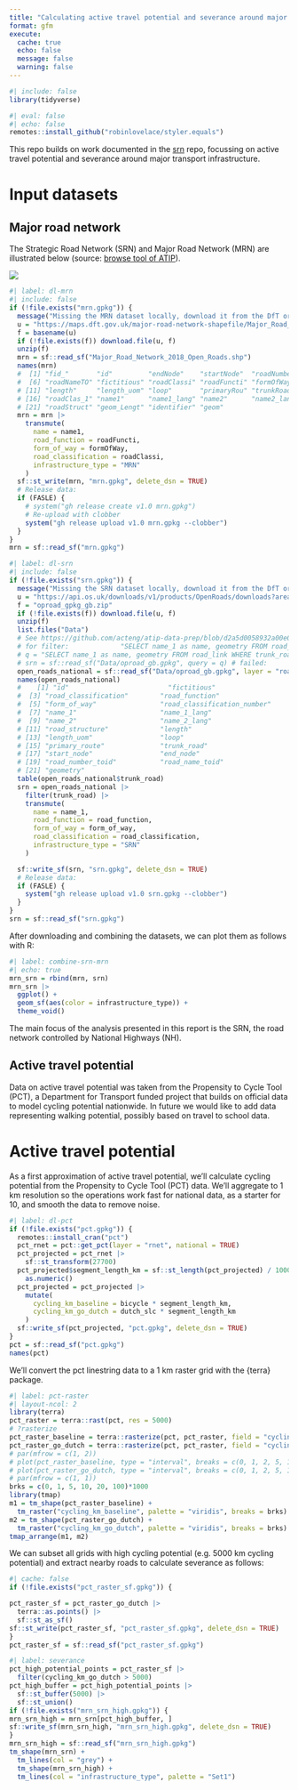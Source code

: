 ```yaml
---
title: "Calculating active travel potential and severance around major transport infrastructure"
format: gfm
execute: 
  cache: true
  echo: false
  message: false
  warning: false
---
```


```r
#| include: false
library(tidyverse)
```

```r
#| eval: false
#| echo: false
remotes::install_github("robinlovelace/styler.equals")
```

This repo builds on work documented in the [srn](https://github.com/acteng/srn) repo, focussing on active travel potential and severance around major transport infrastructure.

# Input datasets

## Major road network

The Strategic Road Network (SRN) and Major Road Network (MRN) are illustrated below (source: [browse tool of ATIP](https://acteng.github.io/atip/browse.html?style=dataviz#6.2/52.917/-1.327)).

![](images/paste-1.png)


```r
#| label: dl-mrn
#| include: false
if (!file.exists("mrn.gpkg")) {
  message("Missing the MRN dataset locally, download it from the DfT or releases")
  u = "https://maps.dft.gov.uk/major-road-network-shapefile/Major_Road_Network_2018_Open_Roads.zip"
  f = basename(u)
  if (!file.exists(f)) download.file(u, f)
  unzip(f)
  mrn = sf::read_sf("Major_Road_Network_2018_Open_Roads.shp")
  names(mrn)
  #  [1] "fid_"       "id"         "endNode"    "startNode"  "roadNumber"
  #  [6] "roadNameTO" "fictitious" "roadClassi" "roadFuncti" "formOfWay"
  # [11] "length"     "length_uom" "loop"       "primaryRou" "trunkRoad"
  # [16] "roadClas_1" "name1"      "name1_lang" "name2"      "name2_lang"
  # [21] "roadStruct" "geom_Lengt" "identifier" "geom"
  mrn = mrn |>
    transmute(
      name = name1,
      road_function = roadFuncti,
      form_of_way = formOfWay,
      road_classification = roadClassi,
      infrastructure_type = "MRN"
    )
  sf::st_write(mrn, "mrn.gpkg", delete_dsn = TRUE)
  # Release data:
  if (FASLE) {
    # system("gh release create v1.0 mrn.gpkg")
    # Re-upload with clobber
    system("gh release upload v1.0 mrn.gpkg --clobber")
  }
}
mrn = sf::read_sf("mrn.gpkg")
```

```r
#| label: dl-srn
#| include: false
if (!file.exists("srn.gpkg")) {
  message("Missing the SRN dataset locally, download it from the DfT or releases")
  u = "https://api.os.uk/downloads/v1/products/OpenRoads/downloads?area=GB&format=GeoPackage&redirect"
  f = "oproad_gpkg_gb.zip"
  if (!file.exists(f)) download.file(u, f)
  unzip(f)
  list.files("Data")
  # See https://github.com/acteng/atip-data-prep/blob/d2a5d0058932a00e0130048cf407448f4b75a477/layers/srn.py#L6
  # for filter:             "SELECT name_1 as name, geometry FROM road_link WHERE trunk_road"
  # q = "SELECT name_1 as name, geometry FROM road_link WHERE trunk_road"
  # srn = sf::read_sf("Data/oproad_gb.gpkg", query = q) # failed:
  open_roads_national = sf::read_sf("Data/oproad_gb.gpkg", layer = "road_link")
  names(open_roads_national)
  #    [1] "id"                         "fictitious"
  #  [3] "road_classification"        "road_function"
  #  [5] "form_of_way"                "road_classification_number"
  #  [7] "name_1"                     "name_1_lang"
  #  [9] "name_2"                     "name_2_lang"
  # [11] "road_structure"             "length"
  # [13] "length_uom"                 "loop"
  # [15] "primary_route"              "trunk_road"
  # [17] "start_node"                 "end_node"
  # [19] "road_number_toid"           "road_name_toid"
  # [21] "geometry"
  table(open_roads_national$trunk_road)
  srn = open_roads_national |>
    filter(trunk_road) |>
    transmute(
      name = name_1,
      road_function = road_function,
      form_of_way = form_of_way,
      road_classification = road_classification,
      infrastructure_type = "SRN"
    )

  sf::write_sf(srn, "srn.gpkg", delete_dsn = TRUE)
  # Release data:
  if (FASLE) {
    system("gh release upload v1.0 srn.gpkg --clobber")
  }
}
srn = sf::read_sf("srn.gpkg")
```

After downloading and combining the datasets, we can plot them as follows with R:

```r
#| label: combine-srn-mrn
#| echo: true
mrn_srn = rbind(mrn, srn)
mrn_srn |>
  ggplot() +
  geom_sf(aes(color = infrastructure_type)) +
  theme_void()
```

The main focus of the analysis presented in this report is the SRN, the road network controlled by National Highways (NH).

## Active travel potential

Data on active travel potential was taken from the Propensity to Cycle Tool (PCT), a Department for Transport funded project that builds on official data to model cycling potential nationwide.
In future we would like to add data representing walking potential, possibly based on travel to school data.

# Active travel potential

As a first approximation of active travel potential, we'll calculate cycling potential from the Propensity to Cycle Tool (PCT) data.
We'll aggregate to 1 km resolution so the operations work fast for national data, as a starter for 10, and smooth the data to remove noise.

```r
#| label: dl-pct
if (!file.exists("pct.gpkg")) {
  remotes::install_cran("pct")
  pct_rnet = pct::get_pct(layer = "rnet", national = TRUE)
  pct_projected = pct_rnet |>
    sf::st_transform(27700)
  pct_projected$segment_length_km = sf::st_length(pct_projected) / 1000 |>
    as.numeric()
  pct_projected = pct_projected |>
    mutate(
      cycling_km_baseline = bicycle * segment_length_km,
      cycling_km_go_dutch = dutch_slc * segment_length_km
    )
  sf::write_sf(pct_projected, "pct.gpkg", delete_dsn = TRUE)
}
pct = sf::read_sf("pct.gpkg")
names(pct)
```

We'll convert the pct linestring data to a 1 km raster grid with the {terra} package.

```r
#| label: pct-raster
#| layout-ncol: 2
library(terra)
pct_raster = terra::rast(pct, res = 5000)
# ?rasterize
pct_raster_baseline = terra::rasterize(pct, pct_raster, field = "cycling_km_baseline", fun = sum)
pct_raster_go_dutch = terra::rasterize(pct, pct_raster, field = "cycling_km_go_dutch", fun = sum)
# par(mfrow = c(1, 2))
# plot(pct_raster_baseline, type = "interval", breaks = c(0, 1, 2, 5, 10, 20, 100)*1000)
# plot(pct_raster_go_dutch, type = "interval", breaks = c(0, 1, 2, 5, 10, 20, 100)*1000)
# par(mfrow = c(1, 1))
brks = c(0, 1, 5, 10, 20, 100)*1000
library(tmap)
m1 = tm_shape(pct_raster_baseline) +
  tm_raster("cycling_km_baseline", palette = "viridis", breaks = brks)
m2 = tm_shape(pct_raster_go_dutch) +
  tm_raster("cycling_km_go_dutch", palette = "viridis", breaks = brks)
tmap_arrange(m1, m2)
```

We can subset all grids with high cycling potential (e.g. 5000 km cycling potential) and extract nearby roads to calculate severance as follows:

```r
#| cache: false
if (!file.exists("pct_raster_sf.gpkg")) {

pct_raster_sf = pct_raster_go_dutch |>
  terra::as.points() |>
  sf::st_as_sf()
sf::st_write(pct_raster_sf, "pct_raster_sf.gpkg", delete_dsn = TRUE)
}
pct_raster_sf = sf::read_sf("pct_raster_sf.gpkg")

```

```r
#| label: severance
pct_high_potential_points = pct_raster_sf |>
  filter(cycling_km_go_dutch > 5000)
pct_high_buffer = pct_high_potential_points |>
  sf::st_buffer(5000) |>
  sf::st_union() 
if (!file.exists("mrn_srn_high.gpkg")) {
mrn_srn_high = mrn_srn[pct_high_buffer, ]
sf::write_sf(mrn_srn_high, "mrn_srn_high.gpkg", delete_dsn = TRUE)
}
mrn_srn_high = sf::read_sf("mrn_srn_high.gpkg")
tm_shape(mrn_srn) +
  tm_lines(col = "grey") +
  tm_shape(mrn_srn_high) +
  tm_lines(col = "infrastructure_type", palette = "Set1")
```

